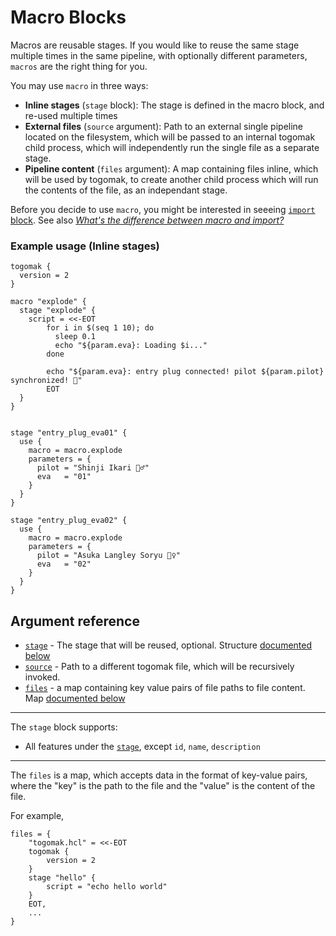 # Macro Blocks

Macros are reusable stages. If you would like to reuse the same stage multiple times 
in the same pipeline, with optionally different parameters, `macros` are the right 
thing for you.

You may use `macro` in three ways:
* **Inline stages** (`stage` block): The stage is defined in the macro block, and re-used multiple times
* **External files** (`source` argument): Path to an external single pipeline located on the filesystem, which will
be passed to an internal togomak child process, which will independently run the single file as a separate stage. 
* **Pipeline content** (`files` argument): A map containing files inline, which will be used by togomak, to create 
another child process which will run the contents of the file, as an independant stage. 

Before you decide to use `macro`, you might be interested in seeeing 
[`import` block](./import.md). See also [_What's the difference between macro and import?_](./import.md#whats-the-difference-between-macro-and-import)

### Example usage (Inline stages)

```hcl
togomak {
  version = 2
}

macro "explode" {
  stage "explode" {
    script = <<-EOT
        for i in $(seq 1 10); do
          sleep 0.1
          echo "${param.eva}: Loading $i..."
        done

        echo "${param.eva}: entry plug connected! pilot ${param.pilot} synchronized! 🤖"
        EOT
  }
}


stage "entry_plug_eva01" {
  use {
    macro = macro.explode
    parameters = {
      pilot = "Shinji Ikari 🙅‍♂️"
      eva   = "01"
    }
  }
}

stage "entry_plug_eva02" {
  use {
    macro = macro.explode
    parameters = {
      pilot = "Asuka Langley Soryu 🙅‍♀️"
      eva   = "02"
    }
  }
}
```

## Argument reference 
* [`stage`](#stage) - The stage that will be reused, optional. Structure [documented below](#stage)
* [`source`](#source) - Path to a different togomak file, which will be recursively invoked.
* [`files`](#files) - a map containing key value pairs of file paths to file content. Map [documented below](#files)

---
<a href="stage"></a>
The `stage` block supports:
* All features under the [`stage`](../stage.md), except `id`, `name`, `description`
---
<a href="files"></a>
The `files` is a map, which accepts data in the format of key-value pairs, where the "key" is the path to the file 
and the "value" is the content of the file. 

For example,
```hcl
files = {
    "togomak.hcl" = <<-EOT
    togomak {
        version = 2
    }
    stage "hello" {
        script = "echo hello world"
    }
    EOT,
    ...
}
```






